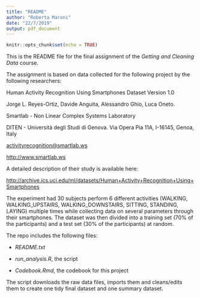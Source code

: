 ```yaml
---
title: "README"
author: "Roberta Maroni"
date: "22/7/2019"
output: pdf_document
---
```


```r
knitr::opts_chunk$set(echo = TRUE)
```

This is the README file for the final assignment of the *Getting and Cleaning
Data* course.

The assignment is based
on data collected for the following project by the following researchers: \newline


Human Activity Recognition Using Smartphones Dataset
Version 1.0

Jorge L. Reyes-Ortiz, Davide Anguita, Alessandro Ghio, Luca Oneto.

Smartlab - Non Linear Complex Systems Laboratory

DITEN - Università degli Studi di Genova.
Via Opera Pia 11A, I-16145, Genoa, Italy

<activityrecognition@smartlab.ws>

<http://www.smartlab.ws> \newline


A detailed description of their study is available here:

<http://archive.ics.uci.edu/ml/datasets/Human+Activity+Recognition+Using+Smartphones> \newline

The experiment had 30 subjects perform 6 different activities
(WALKING, WALKING_UPSTAIRS, WALKING_DOWNSTAIRS, SITTING, STANDING, LAYING)
multiple times while collecting data on several parameters through their
smartphones.
The dataset was then divided into a training set (70% of the participants)
and a test set (30% of the participants) at random.


The repo includes the following files:

- *README.txt*

- *run_analysis.R*, the script

- *Codebook.Rmd*, the codebook for this project


The script downloads the raw data files, imports them and cleans/edits them
to create one tidy final dataset and one summary dataset.